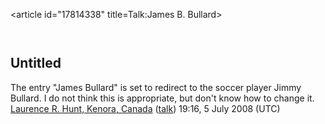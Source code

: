 <article id="17814338" title=Talk:James B. Bullard>
	<talkpage id="17814338" title="Talk:James B. Bullard">
{{WikiProjectBannerShell|1=
{{WikiProject Biography|class=Start|s&amp;a-priority=Low|s&amp;a-work-group=yes|living=yes|listas=Bullard, James B.
}}
{{WikiProject Economics|class=Start|importance=Low}}
{{WikiProject Missouri|class=start}}
| blp=yes
}}
{{infobox requested}}

==Untitled==
The entry &quot;James Bullard&quot; is set to redirect to the soccer player Jimmy Bullard. I do not think this is appropriate, but don't know how to change it. [[User:Lhuntkenora|Laurence R. Hunt, Kenora, Canada]] ([[User talk:Lhuntkenora|talk]]) 19:16, 5 July 2008 (UTC)
	</talkpage>
</article>